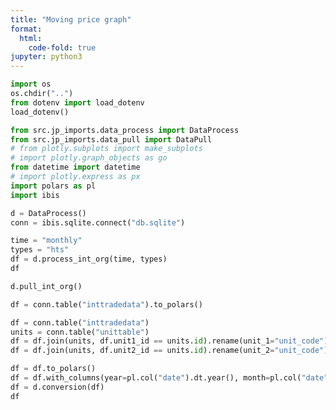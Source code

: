 ```yaml
---
title: "Moving price graph"
format:
  html:
    code-fold: true
jupyter: python3
---
```


```python
import os
os.chdir("..")
from dotenv import load_dotenv
load_dotenv()
```

```python
from src.jp_imports.data_process import DataProcess
from src.jp_imports.data_pull import DataPull
# from plotly.subplots import make_subplots
# import plotly.graph_objects as go
from datetime import datetime
# import plotly.express as px
import polars as pl
import ibis

d = DataProcess()
conn = ibis.sqlite.connect("db.sqlite")
```

```python
time = "monthly"
types = "hts"
df = d.process_int_org(time, types)
df
```

```python
d.pull_int_org()
```

```python
df = conn.table("inttradedata").to_polars()
```

```python
df = conn.table("inttradedata")
units = conn.table("unittable")
df = df.join(units, df.unit1_id == units.id).rename(unit_1="unit_code")
df = df.join(units, df.unit2_id == units.id).rename(unit_2="unit_code")

df = df.to_polars()
df = df.with_columns(year=pl.col("date").dt.year(), month=pl.col("date").dt.month())
df = d.conversion(df)
df
```
